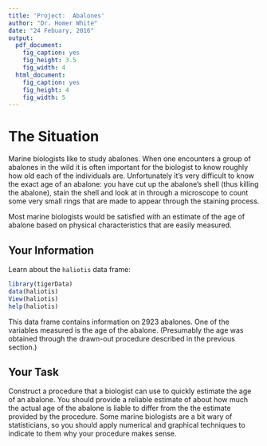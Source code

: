 ---
title: 'Project:  Abalones'
author: "Dr. Homer White"
date: "24 Febuary, 2016"
output:
  pdf_document:
    fig_caption: yes
    fig_height: 3.5
    fig_width: 4
  html_document:
    fig_caption: yes
    fig_height: 4
    fig_width: 5
---


# The Situation

Marine biologists like to study abalones.  When one encounters a group of abalones in the wild it is often important for the biologist to know roughly how old each of the individuals are.  Unfortunately it's very difficult to know the exact age of an abalone:  you have cut up the abalone's shell (thus killing the abalone), stain the shell and look at in through a microscope to count some very small rings that are made to appear through the staining process.

Most marine biologists would be satisfied with an estimate of the age of abalone based on physical characteristics that are easily measured.


## Your Information

Learn about the `haliotis` data frame:

```{r eval=FALSE}
library(tigerData)
data(haliotis)
View(haliotis)
help(haliotis)
```

This data frame contains information on 2923 abalones.  One of the variables measured is the age of the abalone.  (Presumably the age was obtained through the drawn-out procedure described in the previous section.)


## Your Task

Construct a procedure that a biologist can use to quickly estimate the age of an abalone.  You should provide a reliable estimate of about how much the actual age of the abalone is liable to differ from the the estimate provided by the procedure.  Some marine biologists are a bit wary of statisticians, so you should apply numerical and graphical techniques to indicate to them why your procedure makes sense.